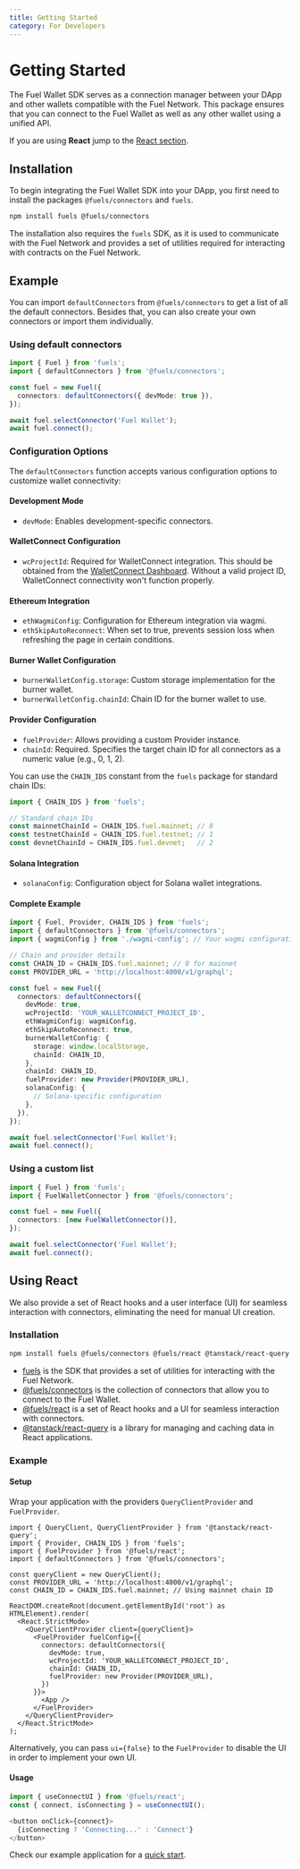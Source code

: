 ```yaml
---
title: Getting Started
category: For Developers
---
```


# Getting Started

The Fuel Wallet SDK serves as a connection manager between your DApp and other wallets compatible with the Fuel Network. This package ensures that you can connect to the Fuel Wallet as well as any other wallet using a unified API.

If you are using **React** jump to the [React section](./#using-react).

## Installation

To begin integrating the Fuel Wallet SDK into your DApp, you first need to install the packages `@fuels/connectors` and `fuels`.

```bash
npm install fuels @fuels/connectors
```

The installation also requires the `fuels` SDK, as it is used to communicate with the Fuel Network and provides a set of utilities required for interacting with contracts on the Fuel Network.

## Example

You can import `defaultConnectors` from `@fuels/connectors` to get a list of all the default connectors. Besides that, you can also create your own connectors or import them individually.

### Using default connectors
```ts
import { Fuel } from 'fuels';
import { defaultConnectors } from '@fuels/connectors';

const fuel = new Fuel({
  connectors: defaultConnectors({ devMode: true }),
});

await fuel.selectConnector('Fuel Wallet');
await fuel.connect();
```

### Configuration Options

The `defaultConnectors` function accepts various configuration options to customize wallet connectivity:

#### Development Mode
- `devMode`: Enables development-specific connectors.

#### WalletConnect Configuration
- `wcProjectId`: Required for WalletConnect integration. This should be obtained from the [WalletConnect Dashboard](https://cloud.walletconnect.com/). Without a valid project ID, WalletConnect connectivity won't function properly.

#### Ethereum Integration
- `ethWagmiConfig`: Configuration for Ethereum integration via wagmi.
- `ethSkipAutoReconnect`: When set to true, prevents session loss when refreshing the page in certain conditions.

#### Burner Wallet Configuration
- `burnerWalletConfig.storage`: Custom storage implementation for the burner wallet.
- `burnerWalletConfig.chainId`: Chain ID for the burner wallet to use.

#### Provider Configuration
- `fuelProvider`: Allows providing a custom Provider instance.
- `chainId`: Required. Specifies the target chain ID for all connectors as a numeric value (e.g., 0, 1, 2).

You can use the `CHAIN_IDS` constant from the `fuels` package for standard chain IDs:
```ts
import { CHAIN_IDS } from 'fuels';

// Standard chain IDs
const mainnetChainId = CHAIN_IDS.fuel.mainnet; // 0
const testnetChainId = CHAIN_IDS.fuel.testnet; // 1
const devnetChainId = CHAIN_IDS.fuel.devnet;   // 2
```

#### Solana Integration
- `solanaConfig`: Configuration object for Solana wallet integrations.

#### Complete Example

```ts
import { Fuel, Provider, CHAIN_IDS } from 'fuels';
import { defaultConnectors } from '@fuels/connectors';
import { wagmiConfig } from './wagmi-config'; // Your wagmi configuration

// Chain and provider details
const CHAIN_ID = CHAIN_IDS.fuel.mainnet; // 0 for mainnet
const PROVIDER_URL = 'http://localhost:4000/v1/graphql';

const fuel = new Fuel({
  connectors: defaultConnectors({
    devMode: true,
    wcProjectId: 'YOUR_WALLETCONNECT_PROJECT_ID',
    ethWagmiConfig: wagmiConfig,
    ethSkipAutoReconnect: true,
    burnerWalletConfig: {
      storage: window.localStorage,
      chainId: CHAIN_ID,
    },
    chainId: CHAIN_ID,
    fuelProvider: new Provider(PROVIDER_URL),
    solanaConfig: {
      // Solana-specific configuration
    },
  }),
});

await fuel.selectConnector('Fuel Wallet');
await fuel.connect();
```

### Using a custom list
```ts
import { Fuel } from 'fuels';
import { FuelWalletConnector } from '@fuels/connectors';

const fuel = new Fuel({
  connectors: [new FuelWalletConnector()],
});

await fuel.selectConnector('Fuel Wallet');
await fuel.connect();
```

## Using React

We also provide a set of React hooks and a user interface (UI) for seamless interaction with connectors, eliminating the need for manual UI creation.

### Installation

```bash
npm install fuels @fuels/connectors @fuels/react @tanstack/react-query
```

- [fuels](https://github.com/FuelLabs/fuels-ts) is the SDK that provides a set of utilities for interacting with the Fuel Network.
- [@fuels/connectors](https://github.com/FuelLabs/fuel-connectors) is the collection of connectors that allow you to connect to the Fuel Wallet.
- [@fuels/react](https://github.com/FuelLabs/fuel-connectors/tree/main/packages/react) is a set of React hooks and a UI for seamless interaction with connectors.
- [@tanstack/react-query](https://github.com/tanstack/query) is a library for managing and caching data in React applications.

### Example

#### Setup

Wrap your application with the providers `QueryClientProvider` and `FuelProvider`.

```tsx
import { QueryClient, QueryClientProvider } from '@tanstack/react-query';
import { Provider, CHAIN_IDS } from 'fuels';
import { FuelProvider } from '@fuels/react';
import { defaultConnectors } from '@fuels/connectors';

const queryClient = new QueryClient();
const PROVIDER_URL = 'http://localhost:4000/v1/graphql';
const CHAIN_ID = CHAIN_IDS.fuel.mainnet; // Using mainnet chain ID

ReactDOM.createRoot(document.getElementById('root') as HTMLElement).render(
  <React.StrictMode>
    <QueryClientProvider client={queryClient}>
      <FuelProvider fuelConfig={{ 
        connectors: defaultConnectors({ 
          devMode: true,
          wcProjectId: 'YOUR_WALLETCONNECT_PROJECT_ID',
          chainId: CHAIN_ID,
          fuelProvider: new Provider(PROVIDER_URL),
        }) 
      }}>
        <App />
      </FuelProvider>
    </QueryClientProvider>
  </React.StrictMode>
);
```

Alternatively, you can pass `ui={false}` to the `FuelProvider` to disable the UI in order to implement your own UI.

#### Usage

```ts
import { useConnectUI } from '@fuels/react';
const { connect, isConnecting } = useConnectUI();

<button onClick={connect}>
  {isConnecting ? 'Connecting...' : 'Connect'}
</button>
```

Check our example application for a [quick start](https://github.com/FuelLabs/fuels-wallet/tree/master/examples/cra-dapp).
